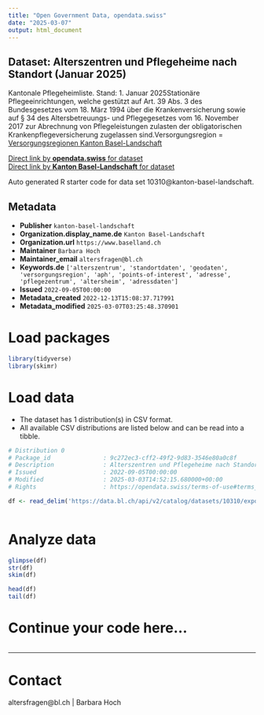 ```yaml
---
title: "Open Government Data, opendata.swiss"
date: "2025-03-07"
output: html_document
---
```


## Dataset: Alterszentren und Pflegeheime nach Standort (Januar 2025)

Kantonale Pflegeheimliste. Stand: 1. Januar 2025Stationäre Pflegeeinrichtungen, welche gestützt auf Art. 39 Abs. 3 des Bundesgesetzes vom 18. März 1994 über die Krankenversicherung sowie auf § 34 des Altersbetreuungs- und Pflegegesetzes vom 16. November 2017 zur Abrechnung von Pflegeleistungen zulasten der obligatorischen Krankenpflegeversicherung zugelassen sind.Versorgungsregion = [Versorgungsregionen Kanton Basel-Landschaft](https://www.baselland.ch/politik-und-behorden/direktionen/volkswirtschafts-und-gesundheitsdirektion/amt-fur-gesundheit/alter/vernetzte-gesundheit/versorgungsregionen-gemeinden)

[Direct link by **opendata.swiss** for dataset](https://opendata.swiss/de/dataset/alterszentren-und-pflegeheime-nach-standort-august-2022)<br>
[Direct link by **Kanton Basel-Landschaft** for dataset](https://data.bl.ch/explore/dataset/10310/)

Auto generated R starter code for data set 10310@kanton-basel-landschaft.

## Metadata

- **Publisher** `kanton-basel-landschaft`
- **Organization.display_name.de** `Kanton Basel-Landschaft`
- **Organization.url** `https://www.baselland.ch`
- **Maintainer** `Barbara Hoch`
- **Maintainer_email** `altersfragen@bl.ch`
- **Keywords.de** `['alterszentrum', 'standortdaten', 'geodaten', 'versorgungsregion', 'aph', 'points-of-interest', 'adresse', 'pflegezentrum', 'altersheim', 'adressdaten']`
- **Issued** `2022-09-05T00:00:00`
- **Metadata_created** `2022-12-13T15:08:37.717991`
- **Metadata_modified** `2025-03-07T03:25:48.370901`


# Load packages

```r

library(tidyverse)
library(skimr)

```

# Load data

-   The dataset has 1 distribution(s) in CSV format.
-   All available CSV distributions are listed below and can be read into a tibble.

```r

# Distribution 0
# Package_id               : 9c272ec3-cff2-49f2-9d83-3546e80a0c8f
# Description              : Alterszentren und Pflegeheime nach Standort (Januar 2025) (csv)
# Issued                   : 2022-09-05T00:00:00
# Modified                 : 2025-03-03T14:52:15.680000+00:00
# Rights                   : https://opendata.swiss/terms-of-use#terms_by

df <- read_delim('https://data.bl.ch/api/v2/catalog/datasets/10310/exports/csv?use_labels=true')



```

# Analyze data

```r

glimpse(df)
str(df)
skim(df)

head(df)
tail(df)

```

# Continue your code here...

```r

```

------------------------------------------------------------------------

# Contact

altersfragen@bl.ch | Barbara Hoch
